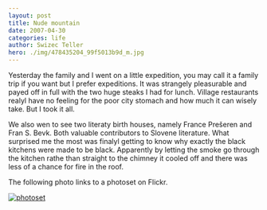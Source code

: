 ```yaml
---
layout: post
title: Nude mountain
date: 2007-04-30
categories: life
author: Swizec Teller
hero: ./img/478435204_99f5013b9d_m.jpg
---
```


Yesterday the family and I went on a little expedition, you may call it a family trip if you want but I prefer expeditions. It was strangely pleasurable and payed off in full with the two huge steaks I had for lunch. Village restaurants realyl have no feeling for the poor city stomach and how much it can wisely take. But I took it all.

We also wen to see two literaty birth houses, namely France Prešeren and Fran S. Bevk. Both valuable contributors to Slovene literature. What surprised me the most was finalyl getting to know why exactly the black kitchens were made to be black. Apparently by letting the smoke go through the kitchen rathe than straight to the chimney it cooled off and there was less of a chance for fire in the roof.

The following photo links to a photoset on Flickr.

[![photoset](./img/478435204_99f5013b9d_m.jpg "photoset")](http://flickr.com/photos/7280946@N06/sets/72157600160027396/)
